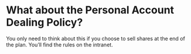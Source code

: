 # What about the Personal Account Dealing Policy?

You only need to think about this if you choose to sell shares at the end of the plan. You’ll find the rules on the intranet.